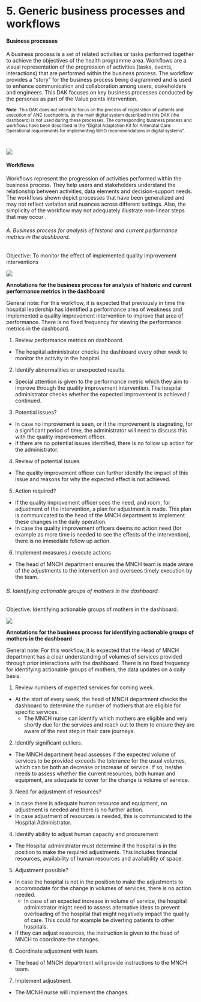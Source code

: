 # 5. Generic business processes and workflows
#### Business processes

A business process is a set of related activities or tasks performed together to achieve the objectives of the health programme area. Workflows are a visual representation of the progression of activities (tasks, events, interactions) that are performed within the business process. The workflow provides a “story” for the business process being diagrammed and is used to enhance communication and collaboration among users, stakeholders and engineers. This DAK focuses on key business processes conducted by the personas as part of the Value points intervention.

<small>**Note**: This DAK does not intend to focus on the process of registration of patients and execution of ANC touchpoints, as the main digital system described in this DAK (the dashboard) is not used during these processes. The corresponding business process and workflows have been described in the “Digital Adaptation Kit for Antenatal Care: Operational requirements for implementing WHO recommendations in digital systems”.</small>

#
#


![](BusinessProcesses.png)

#### Workflows
Workflows represent the progression of activities performed within the business process. They help users and stakeholders understand the relationship between activities, data elements and decision-support needs. The workflows shown depict processes that have been generalized and may not reflect variation and nuances across different settings. Also, the simplicity of the workflow may not adequately illustrate non-linear steps that may occur  .

###### A. Business process for analysis of historic and current performance metrics in the dashboard.
Objective: To monitor the effect of implemented quality improvement interventions 

![](Workflow_A.png)

**Annotations for the business process for analysis of historic and current performance metrics in the dashboard**

General note: For this workflow, it is expected that previously in time the hospital leadership has identified a performance area of weakness and implemented a quality improvement intervention to improve that area of performance. There is no fixed frequency for viewing the performance metrics in the dashboard.

1.	Review performance metrics on dashboard.
- The hospital administrator checks the dashboard every other week to monitor the activity in the hospital. 

2.	Identify abnormalities or unexpected results.
- Special attention is given to the performance metric which they aim to improve through the quality improvement intervention. The hospital administrator checks whether the expected improvement is achieved / continued.

3.	Potential issues?
- In case no improvement is seen, or if the improvement is stagnating, for a significant period of time, the administrator will need to discuss this with the quality improvement officer.
- If there are no potential issues identified, there is no follow up action for the administrator.

4.	Review of potential issues
- The quality improvement officer can further identify the impact of this issue and reasons for why the expected effect is not achieved.

5.	Action required?
- If the quality improvement officer sees the need, and room, for adjustment of the intervention, a plan for adjustment is made. This plan is communicated to the head of the MNCH department to implement these changes in the daily operation.
- In case the quality improvement officers deems no action need (for example as more time is needed to see the effects of the intervention), there is no immediate follow up action.

6.	Implement measures / execute actions
- The head of MNCH department ensures the MNCH team is made aware of the adjustments to the intervention and oversees timely execution by the team.


###### B. Identifying actionable groups of mothers in the dashboard.
Objective: Identifying actionable groups of mothers in the dashboard.

![](Workflow_B.png)

**Annotations for the business process for identifying actionable groups of mothers in the dashboard**

General note: For this workflow, it is expected that the Head of MNCH department has a clear understanding of volumes of services provided through prior interactions with the dashboard. There is no fixed frequency for identifying actionable groups of mothers, the data updates on a daily basis.

1.	Review numbers of expected services for coming week.
 - At the start of every week, the head of MNCH department checks the dashboard to determine the number of mothers that are eligible for specific services. 
    - The MNCH nurse can identify which mothers are eligible and very shortly due for the services and reach out to them to ensure they are aware of the next step in their care journeys.

2.	Identify significant outliers.
- The MNCH department head assesses if the expected volume of services to be provided exceeds the tolerance for the usual volumes, which can be both an decrease or increase of service. If so, he/she needs to assess whether the current resources, both human and equipment, are adequate to cover for the change is volume of service.

3.	Need for adjustment of resources?
- In case there is adequate human resource and equipment, no adjustment is needed and there is no further action.
- In case adjustment of resources is needed, this is communicated to the Hospital Administrator.

4.	Identify ability to adjust human capacity and procurement
- The Hospital administrator must determine if the hospital is in the position to make the required adjustments. This includes financial resources, availability of human resources and availability of space.

5.	Adjustment possible?
- In case the hospital is not in the position to make the adjustments to accommodate for the change in volumes of services, there is no action needed.
    - In case of an expected increase in volume of service, the hospital administrator might need to assess alternative ideas to prevent overloading of the hospital that might negatively impact the quality of care. This could for example be diverting patients to other hospitals.

- If they can adjust resources, the instruction is given to the head of MNCH to coordinate the changes.

6.	Coordinate adjustment with team.
- The head of MNCH department will provide instructions to the MNCH team.

7.	Implement adjustment.
- The MCNH nurse will implement the changes.



